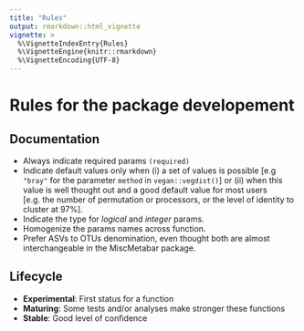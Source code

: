 ```yaml
---
title: "Rules"
output: rmarkdown::html_vignette
vignette: >
  %\VignetteIndexEntry{Rules}
  %\VignetteEngine{knitr::rmarkdown}
  %\VignetteEncoding{UTF-8}
---
```


# Rules for the package developement

## Documentation

- Always indicate required params `(required)`
- Indicate default values only when (i) a set of values is possible [e.g `"bray"` for the parameter `method` in `vegan::vegdist()`] or (ii) when this value is well thought out and a good default value for most users [e.g. the number of permutation or processors, or the level of identity to cluster at 97%]. 
- Indicate the type for *logical* and *integer* params.
- Homogenize the params names across function.
- Prefer ASVs to OTUs denomination, even thought both are almost interchangeable in the MiscMetabar package. 

## Lifecycle 

- **Experimental**: First status for a function
- **Maturing**: Some tests and/or analyses make stronger these functions
- **Stable**: Good level of confidence
